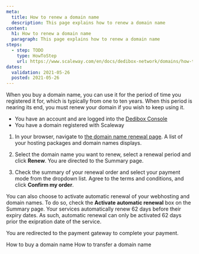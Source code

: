 ```yaml
---
meta:
  title: How to renew a domain name
  description: This page explains how to renew a domain name
content:
  h1: How to renew a domain name
  paragraph: This page explains how to renew a domain name
steps:
  - step: TODO
    type: HowToStep
    url: https://www.scaleway.com/en/docs/dedibox-network/domains/how-to/renew-domain
dates:
  validation: 2021-05-26
  posted: 2021-05-26
---
```


When you buy a domain name, you can use it for the period of time you registered it for, which is typically from one to ten years. When this period is nearing its end, you must renew your domain if you wish to keep using it.

<Message type="requirement">

  - You have an account and are logged into the [Dedibox Console](https://console.online.net) 
  - You have a domain registered with Scaleway

</Message>

1. In your browser, navigate to [the domain name renewal page](https://console.online.net/en/order/renew). A list of your hosting packages and domain names displays.

  <Lightbox src="scaleway-renew-domain.png" alt="" />

2. Select the domain name you want to renew, select a renewal period and click **Renew**. You are directed to the Summary page.

3. Check the summary of your renewal order and select your payment mode from the dropdown list. Agree to the terms and conditions, and click **Confirm my order**.

  <Message type="tip">

  You can also choose to activate automatic renewal of your webhosting and domain names. To do so, check the **Activate automatic renewal** box on the Summary page. Your services automatically renew 62 days before their expiry dates. As such, automatic renewal can only be activated 62 days prior the exipration date of the service. 

  </Message>

  You are redirected to the payment gateway to complete your payment.

<Navigation title="See Also">
  <PreviousButton to="/dedibox-network/domains/how-to/purchase-domain/">How to buy a domain name</PreviousButton>
  <NextButton to="/dedibox-network/domains/how-to/transfer-domain/">How to transfer a domain name</NextButton>
</Navigation>
